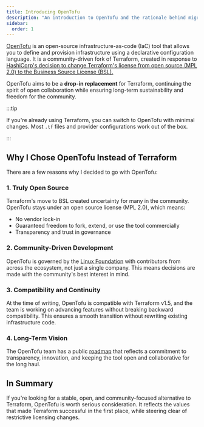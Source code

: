 ```yaml
---
title: Introducing OpenTofu
description: "An introduction to OpenTofu and the rationale behind migrating from Terraform."
sidebar:
  order: 1
---
```


[OpenTofu](https://opentofu.org/) is an open-source infrastructure-as-code (IaC) tool that allows you to define and provision infrastructure using a declarative configuration language. It is a community-driven fork of Terraform, created in response to [HashiCorp's decision to change Terraform's license from open source (MPL 2.0) to the Business Source License (BSL).](https://www.hashicorp.com/fr/license-faq)

OpenTofu aims to be a **drop-in replacement** for Terraform, continuing the spirit of open collaboration while ensuring long-term sustainability and freedom for the community.

:::tip

If you're already using Terraform, you can switch to OpenTofu with minimal changes. Most `.tf` files and provider configurations work out of the box.

:::

## Why I Chose OpenTofu Instead of Terraform

There are a few reasons why I decided to go with OpenTofu:

### 1. **Truly Open Source**

Terraform's move to BSL created uncertainty for many in the community. OpenTofu stays under an open source license (MPL 2.0), which means:

- No vendor lock-in
- Guaranteed freedom to fork, extend, or use the tool commercially
- Transparency and trust in governance

### 2. **Community-Driven Development**

OpenTofu is governed by the [Linux Foundation](https://www.linuxfoundation.org/) with contributors from across the ecosystem, not just a single company. This means decisions are made with the community's best interest in mind.

### 3. **Compatibility and Continuity**

At the time of writing, OpenTofu is compatible with Terraform v1.5, and the team is working on advancing features without breaking backward compatibility. This ensures a smooth transition without rewriting existing infrastructure code.

### 4. **Long-Term Vision**

The OpenTofu team has a public [roadmap](https://github.com/opentofu/opentofu/milestones) that reflects a commitment to transparency, innovation, and keeping the tool open and collaborative for the long haul.

## In Summary

If you're looking for a stable, open, and community-focused alternative to Terraform, OpenTofu is worth serious consideration. It reflects the values that made Terraform successful in the first place, while steering clear of restrictive licensing changes.
